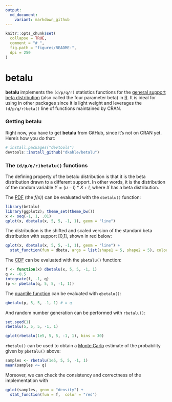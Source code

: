 ```yaml
---
output:
  md_document:
    variant: markdown_github
---
```


<!-- README.md is generated from README.Rmd. Please edit that file -->

```r
knitr::opts_chunk$set(
  collapse = TRUE,
  comment = "# ",
  fig.path = "figures/README-",
  dpi = 250
)
```


# __betalu__

__betalu__ implements the `(d/p/q/r)` statistics functions for the [general support beta distribution](https://en.wikipedia.org/wiki/Beta_distribution) (also called the four parameter beta) in [R](http://cran.r-project.org).  It is ideal for using in other packages since it is light weight and leverages the `(d/p/q/r)beta()` line of functions maintained by CRAN.



### Getting __betalu__

<!-- There are two ways to get __betalu__.  For the [CRAN version](https://cran.r-project.org/package=betalu), use -->
<!-- ```{r, eval=FALSE} -->
<!-- install.packages("betalu") -->
<!-- ``` -->
<!-- For the development version, use -->
Right now, you have to get __betalu__ from GitHub, since it's not on CRAN yet.  Here's how you do that:
```r
# install.packages("devtools")
devtools::install_github("dkahle/betalu")
```



### The `(d/p/q/r)betalu()` functions

The defining property of the betalu distribution is that it is the beta distribution drawn to a different support.  In other words, it is the distribution of the random variable $Y = (u-l)*X + l$, where $X$ has a beta distribution.


The [PDF](https://en.wikipedia.org/wiki/Probability_density_function) (the _f(x)_) can be evaluated with the `dbetalu()` function:
```r
library(betalu)
library(ggplot2); theme_set(theme_bw())
x <- seq(-1, 1, .01)
qplot(x, dbetalu(x, 5, 5, -1, 1), geom = "line")
```
The distribution is the shifted and scaled version of the standard beta distribution with support [0,1], shown in red below:
```r
qplot(x, dbetalu(x, 5, 5, -1, 1), geom = "line") +
  stat_function(fun = dbeta, args = list(shape1 = 5, shape2 = 5), color = "red")
```


The [CDF](https://en.wikipedia.org/wiki/Cumulative_distribution_function) can be evaluated with the `pbetalu()` function:
```r
f <- function(x) dbetalu(x, 5, 5, -1, 1)
q <- -0.5
integrate(f, -1, q)
(p <- pbetalu(q, 5, 5, -1, 1))
```

The [quantile function](https://en.wikipedia.org/wiki/Quantile_function) can be evaluated with `qbetalu()`:
```r
qbetalu(p, 5, 5, -1, 1) # = q
```

And random number generation can be performed with `rbetalu()`:
```r
set.seed(1)
rbetalu(5, 5, 5, -1, 1)
```
```r
qplot(rbetalu(1e5, 5, 5, -1, 1), bins = 30)
```
`rbetalu()` can be used to obtain a [Monte Carlo](https://en.wikipedia.org/wiki/Monte_Carlo_method) estimate of the probability given by `pbetalu()` above:
```r
samples <- rbetalu(1e5, 5, 5, -1, 1)
mean(samples <= q)
```
Moreover, we can check the consistency and correctness of the implementation with
```r
qplot(samples, geom = "density") + 
  stat_function(fun = f,  color = "red")
```


